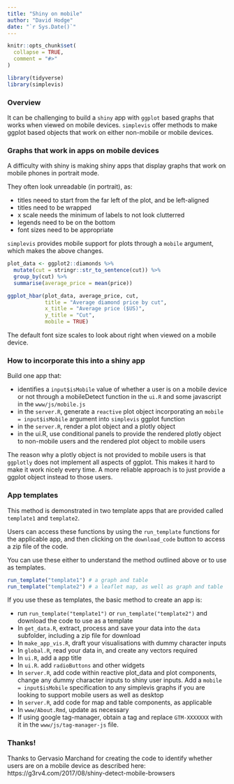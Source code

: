 ```yaml
---
title: "Shiny on mobile"
author: "David Hodge"
date: "`r Sys.Date()`"
---
```


```r
knitr::opts_chunk$set(
  collapse = TRUE,
  comment = "#>"
)
```

```r
library(tidyverse)
library(simplevis)
```

### Overview

It can be challenging to build a `shiny` app with `ggplot` based graphs that works when viewed on mobile devices. `simplevis` offer methods to make ggplot based objects that work on either non-mobile or mobile devices.

### Graphs that work in apps on mobile devices

A difficulty with shiny is making shiny apps that display graphs that work on mobile phones in portrait mode.

They often look unreadable (in portrait), as:

* titles neeed to start from the far left of the plot, and be left-aligned
* titles need to be wrapped
* x scale needs the minimum of labels to not look clutterred
* legends need to be on the bottom
* font sizes need to be appropriate

`simplevis` provides mobile support for  plots through a `mobile` argument, which makes the above changes. 

```r
plot_data <- ggplot2::diamonds %>%
  mutate(cut = stringr::str_to_sentence(cut)) %>%
  group_by(cut) %>%
  summarise(average_price = mean(price)) 

ggplot_hbar(plot_data, average_price, cut,
            title = "Average diamond price by cut",
            x_title = "Average price ($US)",
            y_title = "Cut", 
            mobile = TRUE)
```

The default font size scales to look about right when viewed on a mobile device.

### How to incorporate this into a shiny app

Build one app that:

* identifies a `input$isMobile` value of whether a user is on a mobile device or not through a mobileDetect function in the `ui.R` and some javascript in the `www/js/mobile.js`
* in the `server.R`, generate a `reactive` plot object incorporating an `mobile = input$isMobile` argument into `simplevis` ggplot function
* in the `server.R`, render a plot object and a plotly object
* in the ui.R, use conditional panels to provide the rendered plotly object to non-mobile users and the rendered plot object to mobile users

The reason why a plotly object is not provided to mobile users is that `ggplotly` does not implement all aspects of ggplot. This makes it hard to make it work nicely every time. A more reliable approach is to just provide a ggplot object instead to those users.

### App templates

This method is demonstrated in two template apps that are provided called `template1` and `template2`. 

Users can access these functions by using the `run_template` functions for the applicable app, and then clicking on the `download_code` button to access a zip file of the code. 

You can use these either to understand the method outlined above or to use as templates.

```r
run_template("template1") # a graph and table
run_template("template2") # a leaflet map, as well as graph and table
```

If you use these as templates, the basic method to create an app is:

* run `run_template("template1")` or  `run_template("template2")` and download the code to use as a template
* In `get_data.R`, extract, process and save your data into the `data` subfolder, including a zip file for download
* In `make_app_vis.R`, draft your visualisations with dummy character inputs
* In `global.R`, read your data in, and create any vectors required
* In `ui.R`, add a app title
* In `ui.R`. add `radioButtons` and other widgets
* In `server.R`, add code within reactive plot_data and plot components, change any dummy character inputs to shiny user inputs. Add a `mobile = input$isMobile` specification to any simplevis graphs if you are looking to support mobile users as well as desktop
* In `server.R`, add code for map and table components, as applicable
* In `www/About.Rmd`, update as necessary
* If using google tag-manager, obtain a tag and replace `GTM-XXXXXXX` with it in the `www/js/tag-manager-js` file. 

### Thanks!

Thanks to Gervasio Marchand for creating the code to identify whether users are on a mobile device as described here:
https://g3rv4.com/2017/08/shiny-detect-mobile-browsers